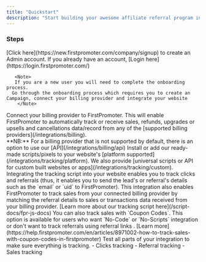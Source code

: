 ```yaml
---
title: "Quickstart"
description: "Start building your awesome affiliate referral program in minutes."
---
```


### Steps

<Steps>
  <Step title="Create an account">
     [Click here](https://new.firstpromoter.com/company/signup) to create an Admin account. If you already have an account, [Login here](https://login.firstpromoter.com/)

       <Note>
       If you are a new user you will need to complete the onboarding process.
      Go through the onboarding process which requires you to create an Campaign, connect your billing provider and integrate your website
        </Note>
  </Step>
  
  <Step title="Integrate your billing provider">
    Connect your billing provider to FirstPromoter. This will enable FirstPromoter to automatically track or receive sales, refunds, upgrades or upsells and cancellations data/record from any of the [supported billing providers](/integrations/billing).<br/><Note>**NB:** For a billing provider that is not supported by default, there is an option to use our [API](/integrations/billing/api)</Note>
  </Step>
  <Step title="Integrate your website">
    Install or add our ready-made scripts/pixels to your website's [platform supported](/integrations/tracking/platform). We also provide [universal scripts or API for custom built websites or apps](/integrations/tracking/custom). 
    <Tip>Integrating the tracking script into your website enables you to track clicks and referrals (thus, it enables you to send the lead's or referral's details such as the `email` or `uid` to FirstPromoter). This integration also enables FirstPromoter to track sales from your connected billing provider by matching the referral details to sales or transactions data received from your billing provider. [Learn more about our tracking script here](/script-docs/fpr-js-docs)</Tip>
    <Note>
        You can also track sales with `Coupon Codes`. This option is available for users who want `No-Code` or `No-Scripts` integration or don't want to track referrals using referral links . [Learn more](https://help.firstpromoter.com/en/articles/8971002-how-to-track-sales-with-coupon-codes-in-firstpromoter)
     </Note>
  </Step>
  <Step title="Test your integrations">
    Test all parts of your integration to make sure everything is tracking. 
    - Clicks tracking
    - Referral tracking
    - Sales tracking
  </Step>
</Steps>
